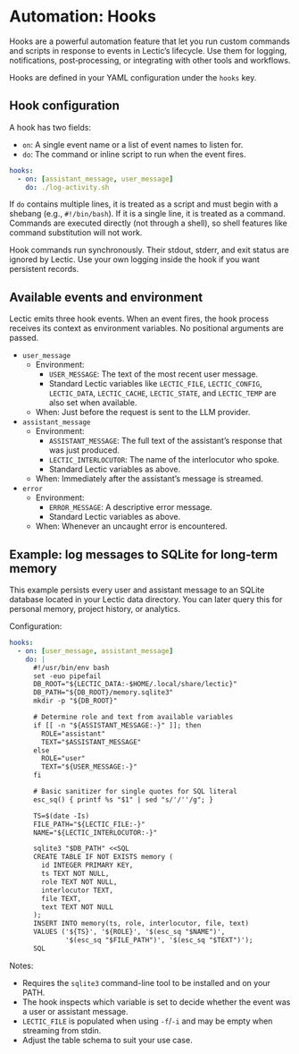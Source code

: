 # Automation: Hooks

Hooks are a powerful automation feature that let you run custom commands
and scripts in response to events in Lectic's lifecycle. Use them for
logging, notifications, post‑processing, or integrating with other tools
and workflows.

Hooks are defined in your YAML configuration under the `hooks` key.

## Hook configuration

A hook has two fields:

- `on`: A single event name or a list of event names to listen for.
- `do`: The command or inline script to run when the event fires.

```yaml
hooks:
  - on: [assistant_message, user_message]
    do: ./log-activity.sh
```

If `do` contains multiple lines, it is treated as a script and must begin
with a shebang (e.g., `#!/bin/bash`). If it is a single line, it is treated
as a command. Commands are executed directly (not through a shell), so
shell features like command substitution will not work.

Hook commands run synchronously. Their stdout, stderr, and exit status are
ignored by Lectic. Use your own logging inside the hook if you want persistent records.

## Available events and environment

Lectic emits three hook events. When an event fires, the hook process
receives its context as environment variables. No positional arguments are
passed.

- `user_message`
  - Environment:
    - `USER_MESSAGE`: The text of the most recent user message.
    - Standard Lectic variables like `LECTIC_FILE`, `LECTIC_CONFIG`,
      `LECTIC_DATA`, `LECTIC_CACHE`, `LECTIC_STATE`, and `LECTIC_TEMP` are
      also set when available.
  - When: Just before the request is sent to the LLM provider.

- `assistant_message`
  - Environment:
    - `ASSISTANT_MESSAGE`: The full text of the assistant's response that
      was just produced.
    - `LECTIC_INTERLOCUTOR`: The name of the interlocutor who spoke.
    - Standard Lectic variables as above.
  - When: Immediately after the assistant's message is streamed.

- `error`
  - Environment:
    - `ERROR_MESSAGE`: A descriptive error message.
    - Standard Lectic variables as above.
  - When: Whenever an uncaught error is encountered.

## Example: log messages to SQLite for long‑term memory

This example persists every user and assistant message to an SQLite
database located in your Lectic data directory. You can later query this
for personal memory, project history, or analytics.

Configuration:

```yaml
hooks:
  - on: [user_message, assistant_message]
    do: |
      #!/usr/bin/env bash
      set -euo pipefail
      DB_ROOT="${LECTIC_DATA:-$HOME/.local/share/lectic}"
      DB_PATH="${DB_ROOT}/memory.sqlite3"
      mkdir -p "${DB_ROOT}"

      # Determine role and text from available variables
      if [[ -n "${ASSISTANT_MESSAGE:-}" ]]; then
        ROLE="assistant"
        TEXT="$ASSISTANT_MESSAGE"
      else
        ROLE="user"
        TEXT="${USER_MESSAGE:-}"
      fi

      # Basic sanitizer for single quotes for SQL literal
      esc_sq() { printf %s "$1" | sed "s/'/''/g"; }

      TS=$(date -Is)
      FILE_PATH="${LECTIC_FILE:-}"
      NAME="${LECTIC_INTERLOCUTOR:-}"

      sqlite3 "$DB_PATH" <<SQL
      CREATE TABLE IF NOT EXISTS memory (
        id INTEGER PRIMARY KEY,
        ts TEXT NOT NULL,
        role TEXT NOT NULL,
        interlocutor TEXT,
        file TEXT,
        text TEXT NOT NULL
      );
      INSERT INTO memory(ts, role, interlocutor, file, text)
      VALUES ('${TS}', '${ROLE}', '$(esc_sq "$NAME")',
              '$(esc_sq "$FILE_PATH")', '$(esc_sq "$TEXT")');
      SQL
```

Notes:

- Requires the `sqlite3` command-line tool to be installed and on your PATH.
- The hook inspects which variable is set to decide whether the event was a
  user or assistant message.
- `LECTIC_FILE` is populated when using `-f`/`-i` and may be empty when
  streaming from stdin.
- Adjust the table schema to suit your use case.
